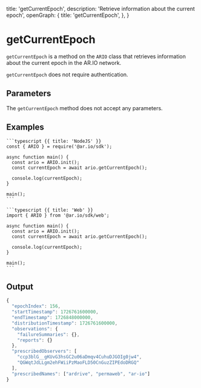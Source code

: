 
  title: 'getCurrentEpoch',
  description: 'Retrieve information about the current epoch',
  openGraph: {
    title: 'getCurrentEpoch',
  },
}

<HeroPattern />

# getCurrentEpoch

`getCurrentEpoch` is a method on the `ARIO` class that retrieves information about the current epoch in the AR.IO network.

`getCurrentEpoch` does not require authentication.

## Parameters

The `getCurrentEpoch` method does not accept any parameters.

## Examples

<CodeGroup title="getCurrentEpoch">

    ```typescript {{ title: 'NodeJS' }}
    const { ARIO } = require('@ar.io/sdk');

    async function main() {
      const ario = ARIO.init();
      const currentEpoch = await ario.getCurrentEpoch();

      console.log(currentEpoch);
    }

    main();
    ```

    ```typescript {{ title: 'Web' }}
    import { ARIO } from '@ar.io/sdk/web';

    async function main() {
      const ario = ARIO.init();
      const currentEpoch = await ario.getCurrentEpoch();

      console.log(currentEpoch);
    }

    main();
    ```

</CodeGroup>

## Output

```js
{
  "epochIndex": 156,
  "startTimestamp": 1726761600000,
  "endTimestamp": 1726848000000,
  "distributionTimestamp": 1726761600000,
  "observations": {
    "failureSummaries": {},
    "reports": {}
  },
  "prescribedObservers": [
    "ccp3blG__gKUvG3hsGC2u06aDmqv4CuhuDJGOIg0jw4",
    "QGWqtJdLLgm2ehFWiiPzMaoFLD50CnGuzZIPEdoDRGQ"
  ],
  "prescribedNames": ["ardrive", "permaweb", "ar-io"]
}
```

